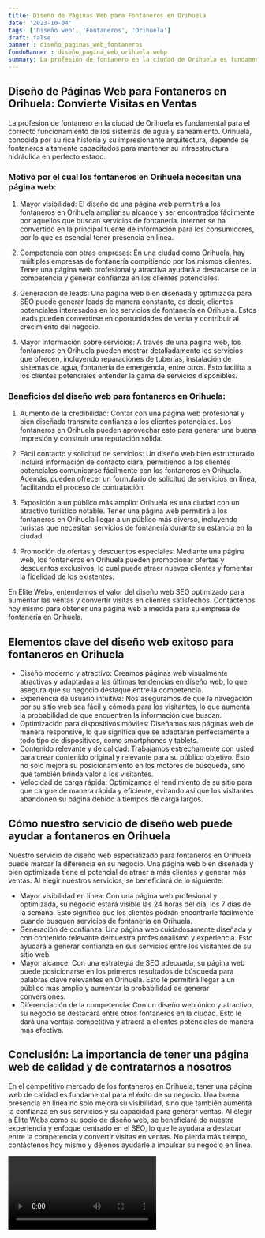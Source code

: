 ```yaml
---
title: Diseño de Páginas Web para Fontaneros en Orihuela
date: '2023-10-04'
tags: ['Diseño web', 'Fontaneros', 'Orihuela']
draft: false
banner : diseño_paginas_web_fontaneros
fondoBanner : diseño_pagina_web_orihuela.webp
summary: La profesión de fontanero en la ciudad de Orihuela es fundamental para el correcto funcionamiento de los sistemas de agua y saneamiento. Orihuela, conocida por su rica historia y su impresionante arquitectura, depende de fontaneros altamente capacitados para mantener su infraestructura hidráulica en perfecto estado.
---
```


## Diseño de Páginas Web para Fontaneros en Orihuela: Convierte Visitas en Ventas

La profesión de fontanero en la ciudad de Orihuela es fundamental para el correcto funcionamiento de los sistemas de agua y saneamiento. Orihuela, conocida por su rica historia y su impresionante arquitectura, depende de fontaneros altamente capacitados para mantener su infraestructura hidráulica en perfecto estado.

### Motivo por el cual los fontaneros en Orihuela necesitan una página web:

1. Mayor visibilidad: El diseño de una página web permitirá a los fontaneros en Orihuela ampliar su alcance y ser encontrados fácilmente por aquellos que buscan servicios de fontanería. Internet se ha convertido en la principal fuente de información para los consumidores, por lo que es esencial tener presencia en línea.

2. Competencia con otras empresas: En una ciudad como Orihuela, hay múltiples empresas de fontanería compitiendo por los mismos clientes. Tener una página web profesional y atractiva ayudará a destacarse de la competencia y generar confianza en los clientes potenciales.

3. Generación de leads: Una página web bien diseñada y optimizada para SEO puede generar leads de manera constante, es decir, clientes potenciales interesados en los servicios de fontanería en Orihuela. Estos leads pueden convertirse en oportunidades de venta y contribuir al crecimiento del negocio.

4. Mayor información sobre servicios: A través de una página web, los fontaneros en Orihuela pueden mostrar detalladamente los servicios que ofrecen, incluyendo reparaciones de tuberías, instalación de sistemas de agua, fontanería de emergencia, entre otros. Esto facilita a los clientes potenciales entender la gama de servicios disponibles.

### Beneficios del diseño web para fontaneros en Orihuela:

1. Aumento de la credibilidad: Contar con una página web profesional y bien diseñada transmite confianza a los clientes potenciales. Los fontaneros en Orihuela pueden aprovechar esto para generar una buena impresión y construir una reputación sólida.

2. Fácil contacto y solicitud de servicios: Un diseño web bien estructurado incluirá información de contacto clara, permitiendo a los clientes potenciales comunicarse fácilmente con los fontaneros en Orihuela. Además, pueden ofrecer un formulario de solicitud de servicios en línea, facilitando el proceso de contratación.

3. Exposición a un público más amplio: Orihuela es una ciudad con un atractivo turístico notable. Tener una página web permitirá a los fontaneros en Orihuela llegar a un público más diverso, incluyendo turistas que necesitan servicios de fontanería durante su estancia en la ciudad.

4. Promoción de ofertas y descuentos especiales: Mediante una página web, los fontaneros en Orihuela pueden promocionar ofertas y descuentos exclusivos, lo cual puede atraer nuevos clientes y fomentar la fidelidad de los existentes.

En Élite Webs, entendemos el valor del diseño web SEO optimizado para aumentar las ventas y convertir visitas en clientes satisfechos. Contáctenos hoy mismo para obtener una página web a medida para su empresa de fontanería en Orihuela.

<GifSeo />

<Cta />

## Elementos clave del diseño web exitoso para fontaneros en Orihuela

- Diseño moderno y atractivo: Creamos páginas web visualmente atractivas y adaptadas a las últimas tendencias en diseño web, lo que asegura que su negocio destaque entre la competencia.
- Experiencia de usuario intuitiva: Nos aseguramos de que la navegación por su sitio web sea fácil y cómoda para los visitantes, lo que aumenta la probabilidad de que encuentren la información que buscan.
- Optimización para dispositivos móviles: Diseñamos sus páginas web de manera responsive, lo que significa que se adaptarán perfectamente a todo tipo de dispositivos, como smartphones y tablets.
- Contenido relevante y de calidad: Trabajamos estrechamente con usted para crear contenido original y relevante para su público objetivo. Esto no solo mejora su posicionamiento en los motores de búsqueda, sino que también brinda valor a los visitantes.
- Velocidad de carga rápida: Optimizamos el rendimiento de su sitio para que cargue de manera rápida y eficiente, evitando así que los visitantes abandonen su página debido a tiempos de carga largos.

## Cómo nuestro servicio de diseño web puede ayudar a fontaneros en Orihuela

Nuestro servicio de diseño web especializado para fontaneros en Orihuela puede marcar la diferencia en su negocio. Una página web bien diseñada y bien optimizada tiene el potencial de atraer a más clientes y generar más ventas. Al elegir nuestros servicios, se beneficiará de lo siguiente:

- Mayor visibilidad en línea: Con una página web profesional y optimizada, su negocio estará visible las 24 horas del día, los 7 días de la semana. Esto significa que los clientes podrán encontrarle fácilmente cuando busquen servicios de fontanería en Orihuela.
- Generación de confianza: Una página web cuidadosamente diseñada y con contenido relevante demuestra profesionalismo y experiencia. Esto ayudará a generar confianza en sus servicios entre los visitantes de su sitio web.
- Mayor alcance: Con una estrategia de SEO adecuada, su página web puede posicionarse en los primeros resultados de búsqueda para palabras clave relevantes en Orihuela. Esto le permitirá llegar a un público más amplio y aumentar la probabilidad de generar conversiones.
- Diferenciación de la competencia: Con un diseño web único y atractivo, su negocio se destacará entre otros fontaneros en la ciudad. Esto le dará una ventaja competitiva y atraerá a clientes potenciales de manera más efectiva.

## Conclusión: La importancia de tener una página web de calidad y de contratarnos a nosotros

En el competitivo mercado de los fontaneros en Orihuela, tener una página web de calidad es fundamental para el éxito de su negocio. Una buena presencia en línea no solo mejora su visibilidad, sino que también aumenta la confianza en sus servicios y su capacidad para generar ventas. Al elegir a Élite Webs como su socio de diseño web, se beneficiará de nuestra experiencia y enfoque centrado en el SEO, lo que le ayudará a destacar entre la competencia y convertir visitas en ventas. No pierda más tiempo, contáctenos hoy mismo y déjenos ayudarle a impulsar su negocio en línea.

<Video />

<CtaBot job='Fontaneros' city='Orihuela'/>

<Gmaps query='Orihuela+españa+maps' />